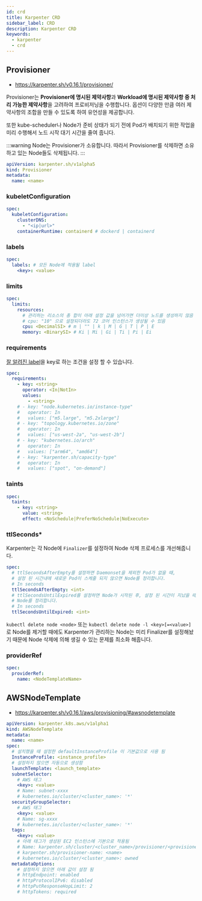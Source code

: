 ```yaml
---
id: crd
title: Karpenter CRD
sidebar_label: CRD
description: Karpenter CRD
keywords:
  - karpenter
  - crd
---
```


## Provisioner

- https://karpenter.sh/v0.16.1/provisioner/

Provisioner는 **Provisioner에 명시된 제약사항**과 **Workload에 명시된 제약사항 중 처리 가능한 제약사항**을 고려하여 프로비저닝을 수행합니다. 옵션이 다양한 만큼 여러 제약사항의 조합을 만들 수 있도록 하여 유언성을 제공합니다.

또한 kube-scheduler나 Node가 준비 상태가 되기 전에 Pod가 배치되기 위한 작업을 미리 수행해서 노드 시작 대기 시간을 줄여 줍니다.

:::warning
Node는 Provisioner가 소유합니다. 따라서 Provisioner를 삭제하면 소유하고 있는 Node들도 삭제됩니다.
:::

```yaml
apiVersion: karpenter.sh/v1alpha5
kind: Provisioner
metadata:
  name: <name>
```

### kubeletConfiguration

```yaml
spec:
  kubeletConfiguration:
    clusterDNS:
      - "<ip|url>"
    containerRuntime: containerd # dockerd | containerd
```

### labels

```yaml
spec:
  labels: # 모든 Node에 적용될 label
    <key>: <value>
```

### limits

```yaml
spec:
  limits:
    resources:
      # 관리하는 리소스의 총 합이 아래 설정 값을 넘어가면 더이상 노드를 생성하지 않음
      # cpu: "10" 으로 설정되더라도 72 코어 인스턴스가 생성될 수 있음
      cpu: <DecimalSI> # m | "" | k | M | G | T | P | E
      memory: <BinarySI> # Ki | Mi | Gi | Ti | Pi | Ei
```

### requirements

[잘 알려진 label](https://kubernetes.io/docs/reference/labels-annotations-taints/)을 key로 하는 조건을 설정 할 수 있습니다.

```yaml
spec:
  requirements:
    - key: <string>
      operator: <In|NotIn>
      values:
        - <string>
    # - key: "node.kubernetes.io/instance-type"
    #   operator: In
    #   values: ["m5.large", "m5.2xlarge"]
    # - key: "topology.kubernetes.io/zone"
    #   operator: In
    #   values: ["us-west-2a", "us-west-2b"]
    # - key: "kubernetes.io/arch"
    #   operator: In
    #   values: ["arm64", "amd64"]
    # - key: "karpenter.sh/capacity-type"
    #   operator: In
    #   values: ["spot", "on-demand"]
```

### taints

```yaml
spec:
  taints:
    - key: <string>
      value: <string>
      effect: <NoSchedule|PreferNoSchedule|NoExecute>
```

### ttlSeconds\*

Karpenter는 각 Node에 `Finalizer`를 설정하여 Node 삭제 프로세스를 개선해줍니다.

```yaml
spec:
  # ttlSecondsAfterEmpty를 설정하면 Daemonset을 제외한 Pod가 없을 때,
  # 설정 된 시간내에 새로운 Pod이 스케줄 되지 않으면 Node를 정리합니다.
  # In seconds
  ttlSecondsAfterEmpty: <int>
  # ttlSecondsUntilExpired를 설정하면 Node가 시작된 후, 설정 된 시간이 지났을 때,
  # Node를 정리합니다.
  # In seconds
  ttlSecondsUntilExpired: <int>
```

`kubectl delete node <node>` 또는 `kubectl delete node -l <key>[=<value>]`로 Node를 제거할 때에도 Karpenter가 관리하는 Node는 미리 Finalizer를 설정해놨기 때문에 Node 삭제에 의해 생길 수 있는 문제를 최소화 해줍니다.

### providerRef

```yaml
spec:
  providerRef:
    name: <NodeTemplateName>
```

## AWSNodeTemplate

- https://karpenter.sh/v0.16.1/aws/provisioning/#awsnodetemplate

```yaml
apiVersion: karpenter.k8s.aws/v1alpha1
kind: AWSNodeTemplate
metadata:
  name: <name>
spec:
  # 설치했을 때 설정한 defaultInstanceProfile 이 기본값으로 사용 됨
  InstanceProfile: <instance_profile>
  # 설정하지 않으면 자동으로 생성함
  launchTemplate: <launch_template>
  subnetSelector:
    # AWS 태그
    <key>: <value>
    # Name: subnet-xxxx
    # kubernetes.io/cluster/<cluster_name>: '*'
  securityGroupSelector:
    # AWS 태그
    <key>: <value>
    # Name: sg-xxxx
    # kubernetes.io/cluster/<cluster_name>: '*'
  tags:
    <key>: <value>
    # 아래 태그가 생성된 EC2 인스턴스에 기본으로 적용됨
    # Name: karpenter.sh/cluster/<cluster_name>/provisioner/<provisioner_name>
    # karpenter.sh/provisioner-name: <name>
    # kubernetes.io/cluster/<cluster_name>: owned
  metadataOptions:
    # 설정하지 않으면 아래 값이 설정 됨
    # httpEndpoint: enabled
    # httpProtocolIPv6: disabled
    # httpPutResponseHopLimit: 2
    # httpTokens: required
```
